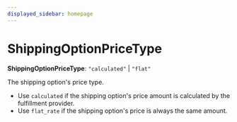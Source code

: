 ```yaml
---
displayed_sidebar: homepage
---
```



# ShippingOptionPriceType

 **ShippingOptionPriceType**: `"calculated"` \| `"flat"`

The shipping option's price type.

- Use `calculated` if the shipping option's price amount is calculated by the fulfillment provider.
- Use `flat_rate` if the shipping option's price is always the same amount.
